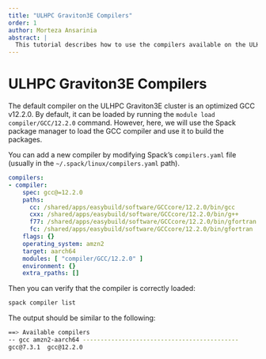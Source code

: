 ```yaml
---
title: "ULHPC Graviton3E Compilers"
order: 1
author: Morteza Ansarinia
abstract: |
  This tutorial describes how to use the compilers available on the ULHPC Graviton3E cluster.
---
```


# ULHPC Graviton3E Compilers

The default compiler on the ULHPC Graviton3E cluster is an optimized GCC v12.2.0. By default, it can be loaded by running the `module load compiler/GCC/12.2.0` command. However, here, we will use the Spack package manager to load the GCC compiler and use it to build the packages.

You can add a new compiler by modifying Spack's `compilers.yaml` file (usually in the `~/.spack/linux/compilers.yaml` path).


```yaml
compilers:
- compiler:
    spec: gcc@=12.2.0
    paths:
      cc: /shared/apps/easybuild/software/GCCcore/12.2.0/bin/gcc
      cxx: /shared/apps/easybuild/software/GCCcore/12.2.0/bin/g++
      f77: /shared/apps/easybuild/software/GCCcore/12.2.0/bin/gfortran
      fc: /shared/apps/easybuild/software/GCCcore/12.2.0/bin/gfortran
    flags: {}
    operating_system: amzn2
    target: aarch64
    modules: [ "compiler/GCC/12.2.0" ]
    environment: {}
    extra_rpaths: []
```

Then you can verify that the compiler is correctly loaded:

```bash
spack compiler list
```

The output should be similar to the following:

```bash
==> Available compilers
-- gcc amzn2-aarch64 --------------------------------------------
gcc@7.3.1  gcc@12.2.0
```
